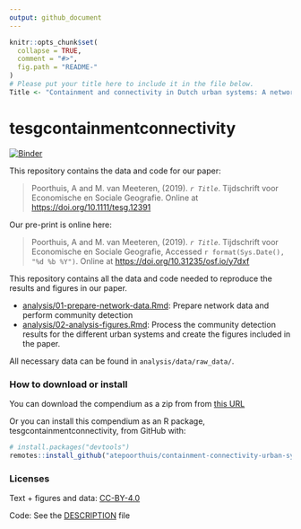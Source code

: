 ```yaml
---
output: github_document
---
```


<!-- README.md is generated from README.Rmd. Please edit that file -->

```r
knitr::opts_chunk$set(
  collapse = TRUE,
  comment = "#>",
  fig.path = "README-"
)
# Please put your title here to include it in the file below.
Title <- "Containment and connectivity in Dutch urban systems: A network-analytical operationalization of the three-systems model"
```

# tesgcontainmentconnectivity

[![Binder](https://mybinder.org/badge_logo.svg)](https://mybinder.org/v2/gh/atepoorthuis/containment-connectivity-urban-systems/master?urlpath=rstudio)

This repository contains the data and code for our paper:

> Poorthuis, A and M. van Meeteren, (2019). _`r Title`_. Tijdschrift voor Economische en Sociale Geografie. Online at <https://doi.org/10.1111/tesg.12391>

Our pre-print is online here:

> Poorthuis, A and M. van Meeteren, (2019). _`r Title`_. Tijdschrift voor Economische en Sociale Geografie, Accessed `r format(Sys.Date(), "%d %b %Y")`. Online at <https://doi.org/10.31235/osf.io/y7dxf>

This repository contains all the data and code needed to reproduce the results and figures in our paper.

- [analysis/01-prepare-network-data.Rmd](analysis/01-prepare-network-data.md): Prepare network data and perform community detection
- [analysis/02-analysis-figures.Rmd](analysis/02-analysis-figures.md): Process the community detection results for the different urban systems and create the figures included in the paper.

All necessary data can be found in `analysis/data/raw_data/`.

### How to download or install

You can download the compendium as a zip from from [this URL](https://github.com/atepoorthuis/containment-connectivity-urban-systems/archive/master.zip)

Or you can install this compendium as an R package, tesgcontainmentconnectivity, from GitHub with:

```r
# install.packages("devtools")
remotes::install_github("atepoorthuis/containment-connectivity-urban-systems")
```


### Licenses

Text + figures and data:  [CC-BY-4.0](http://creativecommons.org/licenses/by/4.0/)

Code: See the [DESCRIPTION](DESCRIPTION) file
